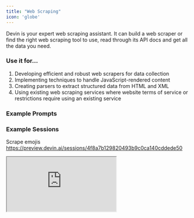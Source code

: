 ```yaml
---
title: "Web Scraping"
icon: 'globe'
---
```


Devin is your expert web scraping assistant. It can build a web scraper or find the right web scraping tool to use, read through its API docs and get all the data you need. 

### Use it for…
1. Developing efficient and robust web scrapers for data collection
2. Implementing techniques to handle JavaScript-rendered content
3. Creating parsers to extract structured data from HTML and XML
4. Using existing web scraping services where website terms of service or restrictions require using an existing service

### Example Prompts

### Example Sessions

Scrape emojis
https://preview.devin.ai/sessions/4f8a7b129820493b9c0ca140cddede50
<iframe src="https://preview.devin.ai/sessions/4f8a7b129820493b9c0ca140cddede50"> </iframe>
